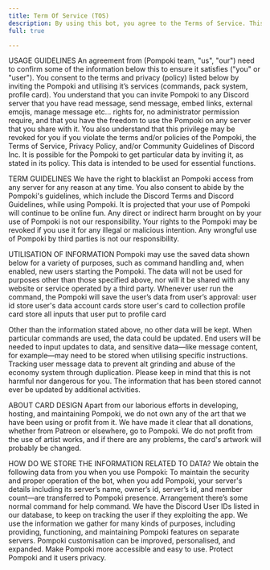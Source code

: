 ```yaml
---
title: Term Of Service (TOS)
description: By using this bot, you agree to the Terms of Service. This bot may store basic data such as user and server IDs to provide its features. No sensitive or personal information is collected. Use of this bot must comply with Discord’s Terms of Service and Community Guidelines.
full: true

---
```


<span className='font-1'> USAGE GUIDELINES </span>
An agreement from (Pompoki team, "us", "our") need to confirm some of the information below this to ensure it satisfies ("you" or "user").
You consent to the terms and privacy (policy) listed below by inviting the Pompoki and utilising it’s services (commands, pack system, profile card).
You understand that you can invite Pompoki to any Discord server that you have read message, send message, embed links, external emojis, manage message etc… rights for, no administrator permission require, and that you have the freedom to use the Pompoki on any server that you share with it.
You also understand that this privilege may be revoked for you if you violate the terms and/or policies of the Pompoki, the Terms of Service, Privacy Policy, and/or Community Guidelines of Discord Inc.
It is possible for the Pompoki to get particular data by inviting it, as stated in its policy. This data is intended to be used for essential functions.

<span className='font-1'>  TERM GUIDELINES </span>
We have the right to blacklist an Pompoki access from any server for any reason at any time.
You also consent to abide by the Pompoki's guidelines, which include the Discord Terms and Discord Guidelines, while using Pompoki.
It is projected that your use of Pompoki will continue to be online fun.
Any direct or indirect harm brought on by your use of Pompoki is not our responsibility.
Your rights to the Pompoki may be revoked if you use it for any illegal or malicious intention.
Any wrongful use of Pompoki by third parties is not our responsibility.


<span className='font-1'> UTILISATION OF INFORMATION </span>
Pompoki may use the saved data shown below for a variety of purposes, such as command handling and, when enabled, new users starting the Pompoki.
The data will not be used for purposes other than those specified above, nor will it be shared with any website or service operated by a third party.
Whenever user run the command, the Pompoki will save the user’s data from user’s approval:
user id	store user's data account
cards	store user's card to collection
profile card	store all inputs that user put to profile card

Other than the information stated above, no other data will be kept.
When particular commands are used, the data could be updated.
End users will be needed to input updates to data, and sensitive data—like message content, for example—may need to be stored when utilising specific instructions.
Tracking user message data to prevent alt grinding and abuse of the economy system through duplication. Please keep in mind that this is not harmful nor dangerous for you.
The information that has been stored cannot ever be updated by additional activities.

<span className='font-1'> ABOUT CARD DESIGN </span>
Apart from our laborious efforts in developing, hosting, and maintaining Pompoki, we do not own any of the art that we have been using or profit from it. We have made it clear that all donations, whether from Patreon or elsewhere, go to Pompoki.
We do not profit from the use of artist works, and if there are any problems, the card's artwork will probably be changed.

<span className='font-1'> HOW DO WE STORE THE INFORMATION RELATED TO DATA? </span>
We obtain the following data from you when you use Pompoki:
To maintain the security and proper operation of the bot, when you add Pompoki, your server's details including its server’s name, owner’s id, server’s id, and member count—are transferred to Pompoki presence.
Arrangement there’s some normal command for help command.
We have the Discord User IDs listed in our database, to keep on tracking the user if they exploiting the app.
We use the information we gather for many kinds of purposes, including providing, functioning, and maintaining Pompoki features on separate servers.
Pompoki customisation can be improved, personalised, and expanded. Make Pompoki more accessible and easy to use. Protect Pompoki and it users privacy.